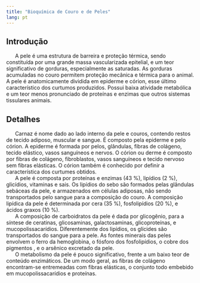```yaml
---
title: "Bioquímica de Couro e de Peles"
lang: pt
---
```



```{=html}
<script async src="https://www.googletagmanager.com/gtag/js?id=G-S1L73VGCG5"></script>
```
```{=html}
<script>
  window.dataLayer = window.dataLayer || [];
  function gtag(){dataLayer.push(arguments);}
  gtag('js', new Date());

  gtag('config', 'G-S1L73VGCG5');
</script>
```



## Introdução

|       A pele é uma estrutura de barreira e proteção térmica, sendo constituída por uma grande massa vascularizada epitelial, e um teor significativo de gorduras, especialmente as saturadas. As gorduras acumuladas no couro permitem proteção mecânica e térmica para o animal. A pele é anatomicamente dividida em epiderme e córion, esse último característico dos curtumos produzidos. Possui baixa atividade metabólica e um teor menos pronunciado de proteínas e enzimas que outros sistemas tissulares animais.


## Detalhes

|       Carnaz é nome dado ao lado interno da pele e couros, contendo restos de tecido adiposo, muscular e sangue. É composto pela epiderme e pelo córion. A epiderme é formada por pelos, glândulas, fibras de colágeno, tecido elástico, vasos sanguíneos e nervos. O córion ou derme é composto por fibras de colágeno, fibroblastos, vasos sanguíneos e tecido nervoso sem fibras elásticas. O córion também é conhecido por definir a característica dos curtumes obtidos. 


|       A pele é composta por proteínas e enzimas (43 %), lipídios (2 %), glicídios, vitaminas e sais. Os lipídios do sebo são formados pelas glândulas sebáceas da pele, e armazenados em células adiposas, não sendo transportados pelo sangue para a composição do couro. A composição lipídica da pele é determinada por cera (35 %), fosfolipídios (20 %), e ácidos graxos (10 %). 


|       A composição de carboidratos da pele é dada por glicogênio, para a síntese de ceratinas, glicosaminas, galactosaminas, glicoproteínas, e mucopolissacarídios. Diferentemente dos lipídios, os glícides são transportados do sangue para a pele. As fontes minerais das peles envolvem o ferro da hemoglobina, o fósforo dos fosfolipídios, o cobre dos pigmentos , e o arsênico excretado da pele.

|       O metabolismo da pele é pouco significativo, frente a um baixo teor de conteúdo enzimáticos. De um modo geral, as fibras de colágeno encontram-se entremeadas com fibras elásticas, o conjunto todo embebido em mucopolissacarídios e proteínas.

